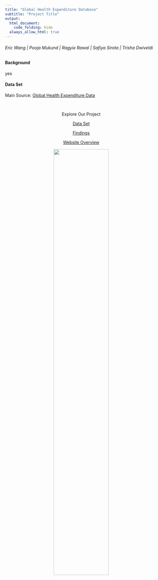 ```yaml
---
title: "Global Health Expenditure Database"
subtitle: "Project Title"
output: 
  html_document:
    code_folding: hide
  always_allow_html: true
---
```


<h6 style="text-align: left;" markdown="1">Eric Wang |  Pooja Mukund |  Ragyie Rawal |  Safiya Sirota |  Trisha Dwiveldi </h6>

#### Background

yes

#### Data Set

Main Source: [Global Health Expenditure Data](https://apps.who.int/nha/database)

<br>
<center>

Explore Our Project

[Data Set](dataset.html)

[Findings](findings.html)

[Website Overview](overview.html)

<img src="images/columbiabiostats.png" style="width:60%">